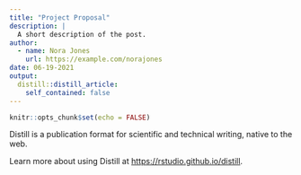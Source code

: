 ```yaml
---
title: "Project Proposal"
description: |
  A short description of the post.
author:
  - name: Nora Jones
    url: https://example.com/norajones
date: 06-19-2021
output:
  distill::distill_article:
    self_contained: false
---
```



```r
knitr::opts_chunk$set(echo = FALSE)
```

Distill is a publication format for scientific and technical writing, native to the web.

Learn more about using Distill at <https://rstudio.github.io/distill>.


